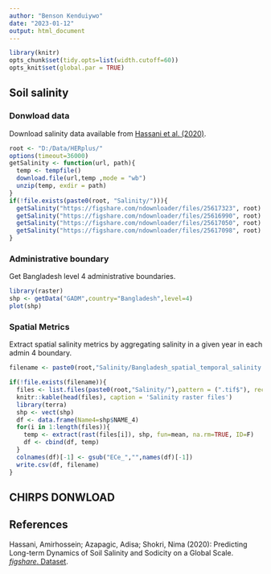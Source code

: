 ```yaml
---
author: "Benson Kenduiywo"
date: "2023-01-12"
output: html_document
---
```


```r
library(knitr)
opts_chunk$set(tidy.opts=list(width.cutoff=60))
opts_knit$set(global.par = TRUE)
```

## Soil salinity 

### Donwload data

Download salinity data available from [Hassani et al. (2020)](https://doi.org/10.6084/m9.figshare.13295918.v1).

```r
root <- "D:/Data/HERplus/"
options(timeout=36000)
getSalinity <- function(url, path){
  temp <- tempfile()
  download.file(url,temp ,mode = "wb")
  unzip(temp, exdir = path)
}
if(!file.exists(paste0(root, "Salinity/"))){
  getSalinity("https://figshare.com/ndownloader/files/25617323", root)
  getSalinity("https://figshare.com/ndownloader/files/25616990", root)
  getSalinity("https://figshare.com/ndownloader/files/25617050", root)
  getSalinity("https://figshare.com/ndownloader/files/25617098", root)
}

```

### Administrative boundary

Get Bangladesh level 4 administrative boundaries.

```r
library(raster)
shp <- getData("GADM",country="Bangladesh",level=4)
plot(shp)
```


### Spatial Metrics

Extract spatial salinity metrics by aggregating salinity in a given year in each admin 4 boundary.

```r
filename <- paste0(root,"Salinity/Bangladesh_spatial_temporal_salinity.csv")

if(!file.exists(filename)){
  files <- list.files(paste0(root,"Salinity/"),pattern = (".tif$"), recursive = TRUE, full.names = TRUE)
  knitr::kable(head(files), caption = 'Salinity raster files')
  library(terra)
  shp <- vect(shp)
  df <- data.frame(Name4=shp$NAME_4)
  for(i in 1:length(files)){
    temp <- extract(rast(files[i]), shp, fun=mean, na.rm=TRUE, ID=F)
    df <- cbind(df, temp)
  }
  colnames(df)[-1] <- gsub("ECe_","",names(df)[-1])
  write.csv(df, filename)  
}                      


```


## CHIRPS DONWLOAD


## References

Hassani, Amirhossein; Azapagic, Adisa; Shokri, Nima (2020): Predicting Long-term Dynamics of Soil Salinity and Sodicity on a Global Scale. [*figshare*. Dataset](https://doi.org/10.6084/m9.figshare.13295918.v1).  

